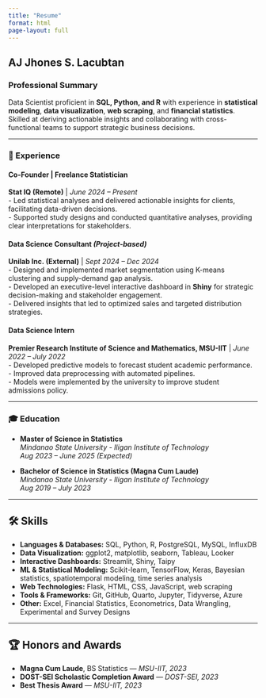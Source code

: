 ```yaml
---
title: "Resume"
format: html
page-layout: full
---
```


## AJ Jhones S. Lacubtan

### Professional Summary

Data Scientist proficient in **SQL, Python, and R** with experience in **statistical modeling**, **data visualization**, **web scraping**, and **financial statistics**. Skilled at deriving actionable insights and collaborating with cross-functional teams to support strategic business decisions.

---

### 💼 Experience

#### Co-Founder | Freelance Statistician  
**Stat IQ (Remote)** | *June 2024 – Present*  
- Led statistical analyses and delivered actionable insights for clients, facilitating data-driven decisions.  
- Supported study designs and conducted quantitative analyses, providing clear interpretations for stakeholders.  

#### Data Science Consultant *(Project-based)*  
**Unilab Inc. (External)** | *Sept 2024 – Dec 2024*  
- Designed and implemented market segmentation using K-means clustering and supply-demand gap analysis.  
- Developed an executive-level interactive dashboard in **Shiny** for strategic decision-making and stakeholder engagement.  
- Delivered insights that led to optimized sales and targeted distribution strategies.  

#### Data Science Intern  
**Premier Research Institute of Science and Mathematics, MSU-IIT** | *June 2022 – July 2022*  
- Developed predictive models to forecast student academic performance.  
- Improved data preprocessing with automated pipelines.  
- Models were implemented by the university to improve student admissions policy.

---

### 🎓 Education

- **Master of Science in Statistics**  
  *Mindanao State University - Iligan Institute of Technology*  
  *Aug 2023 – June 2025 (Expected)*

- **Bachelor of Science in Statistics (Magna Cum Laude)**  
  *Mindanao State University - Iligan Institute of Technology*  
  *Aug 2019 – July 2023*

---

## 🛠 Skills

- **Languages & Databases:** SQL, Python, R, PostgreSQL, MySQL, InfluxDB  
- **Data Visualization:** ggplot2, matplotlib, seaborn, Tableau, Looker  
- **Interactive Dashboards:** Streamlit, Shiny, Taipy  
- **ML & Statistical Modeling:** Scikit-learn, TensorFlow, Keras, Bayesian statistics, spatiotemporal modeling, time series analysis  
- **Web Technologies:** Flask, HTML, CSS, JavaScript, web scraping  
- **Tools & Frameworks:** Git, GitHub, Quarto, Jupyter, Tidyverse, Azure  
- **Other:** Excel, Financial Statistics, Econometrics, Data Wrangling, Experimental and Survey Designs

---

## 🏆 Honors and Awards

- **Magna Cum Laude**, BS Statistics — *MSU-IIT, 2023*  
- **DOST-SEI Scholastic Completion Award** — *DOST-SEI, 2023*  
- **Best Thesis Award** — *MSU-IIT, 2023*


